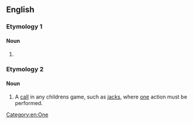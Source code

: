 ==English==

===Etymology 1===

====Noun====
{{head|en|noun plural form}}

# {{plural of|onesie|lang=en}}

===Etymology 2===
{{suffix|en|one|sies}}

====Noun====
{{en-noun|onesies}}

# A [[call]] in any childrens game, such as [[jacks]], where [[one]] action must be performed.

[[Category:en:One]]